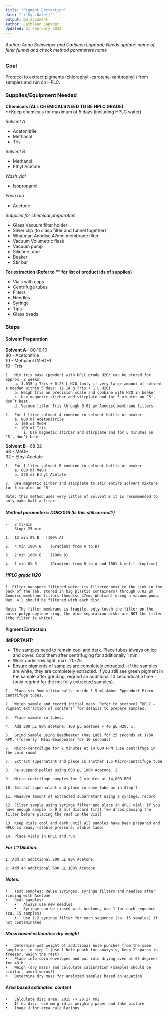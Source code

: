 ---
title: "Pigment Extraction"
date: "`r Sys.Date()`"
output: md_document
Author: Cathleen Lapadat
Updated: 21 February 2022 
---

###### Author: Anna Schweiger and Cathleen Lapadat; Needs update: name of filter funnel and check method parameters name

### Goal
Protocol to extract pigments (chlorophyll-carotene-xanthophyll) from samples and run on HPLC.

### Supplies/Equipment Needed

**Chemicals (ALL CHEMICALS NEED TO BE HPLC GRADE)**   
**Keep chemicals for maximum of 5 days (including HPLC water)

*Solvent A*  

* Acetonitrile
* Methanol
* Tris

*Solvent B*  

* Methanol
* Ethyl Acetate

*Wash vial*  

* Isopropanol

*Each run*  

* Acetone

*Supplies for chemical preparation*  

* Glass Vacuum filter holder
* Silver clip (to clasp filter and funnel together)
* Whatman Anodisc 47mm membrane filter
* Vacuum Volumetric flask
* Vacuum pump
* Silicone tube
* Beaker
* Stir bar

**For extraction (Refer to "" for list of product ids of supplies)**  

* Vials with caps
* Centrifuge tubes
* Filters
* Needles
* Syringe
* Tips
* Glass beads

### Steps

#### Solvent Preparation

**Solvent A**= 80:10:10  
80 - Acetonitrile  
10 - Methanol (MeOH)  
10 - Tris   
```
1.	Mix tris base (powder) with HPLC grade H2O: can be stored for approx. 2 weeks 
    a. 3.035 g Tris + 0.25 L H2O (only if very large amount of solvent A needed within 5 days: 12.14 g Tris + 1 L H2O)
    b. Weigh Tris on precision scale and combine with H2O in beaker
    c. Use magnetic stirbar and stirplate and for 5 minutes on ‘5’, don’t heat
    d. Vacuum filter Tris through 0.02 µm Anodisc membrane filters

2.	For 1 liter solvent A combine in solvent bottle or beaker
    a. 800 ml Acetonitrile
    b. 100 ml MeOH
    c. 100 ml Tris
        i. Use magnetic stirbar and stirplate and for 5 minutes on ‘5’, don’t heat
```
**Solvent B**= 68:32  
68 - MeOH  
32 – Ethyl Acetate  
```    
1.	For 1 liter solvent B combine in solvent bottle or beaker
    a. 680 ml MeOH
    b. 320 ml Ethyl Acetate

2.	Use magnetic sirbar and stirplate to stir entire solvent mixture for 5 minutes on ‘5’

Note: this method uses very little of Solvent B it is recommended to only make half a liter.
```

##### Method parameters: DOB2016 (Is this still correct?)
```
-	2 ml/min
-	Stop: 25 min

1.	12 min 0% B   (100% A)

2.	4 min 100% B	(Gradient from A to B)

3.	2 min 100% B	(100% B)

4.	1 min 0% B		(Gradient from B to A and 100% A until stoptime)
```


##### HPLC grade H2O
```
1. Filter nanopore filtered water (is filtered next to the sink in the back of the lab, stored in big plastic containers) through 0.02 µm Anodisc membrane filters (Anodisc 47mm, Whatman) using a vacuum pump. Max. 4 l should be filtered with each disc. 

Note: The filter membrane is fragile, only touch the filter on the outer polypropylene ring, the blue separation disks are NOT the filter (the filter is white). 
```
#### Pigment Extraction

**IMPORTANT:**   

*	The samples need to remain cool and dark. Place tubes always on ice and cover. Cool them after centrifuging for additionally 1 min.  
*	Work under low light, max. 20-25.   
*	Ensure pigments of samples are completely extracted—if the samples are white, they are completely extracted.  If you still see green pigment in the sample after grinding, regrind an additional 10 seconds at a time (only regrind for the not fully extracted samples).  
```
1.	Place six 3mm silica balls inside 1.5 mL Amber Eppendorf Micro-centrifuge tubes.

2.	Weigh sample and record initial mass. Refer to protocol “HPLC – Pigment extraction of conifers” for details to prepare samples.

3.	Place sample in tubes. 

4.	Add 200 µL 80% acetone: 160 µL acetone + 40 µL H2O. 1.

5.	Grind Sample using Beadbeater (May Lab) for 25 seconds at 1750 RPM. (formerly: Mini-Beadbeater for 10 seconds)

6.	Micro-centrifuge for 2 minutes at 14,000 RPM (use centrifuge in the cold room) 

7.	Extract supernatant and place in another 1.5 Micro-centrifuge tube

8.	Re-suspend pellet using 600 µL 100% Acetone. 2

9.	Micro-centrifuge samples for 2 minutes at 14,000 RPM

10.	Extract supernatant and place in same tube as in Step 7

11.	Measure amount of extracted supernatant using a syringe, record

12.	Filter sample using syringe filter and place in HPLC vial: if you have enough sample (> 0.2 ml) discard first few drops passing the filter before placing the rest in the vial)

13.	Keep vials cool and dark until all samples have been prepared and HPLC is ready (stable pressure, stable lamp)

14.	Place vials in HPLC and run
```

##### **For 1:1 Dilution:**  
```
1. Add an additional 200 µL 80% Acetone.

2. Add an additional 600 µL 100% Acetone. 
```

##### **Notes:** 
```
•	Test samples: Reuse syringes, syringe filters and needles after rinsing with Acetone
•	Real samples: 
    •	Always use new needles
    •	Syringe can be rinsed with Acetone, use 1 for each sequence (ca. 15 samples)
    •	Use 1-2 syringe filter for each sequence (ca. 15 samples) if not contaminated
```
##### **Mass based estimates: dry weight**
```
•	Determine wet weight of additional hole punches from the same sample as in step 1 (use 1 hole punch for analysis, keep 2 spares in freezer, weigh the rest)
•	Place into coin envelopes and put into drying oven at 65 degrees for 48 h
•	Weigh (dry mass) and calculate calibration (samples should be similar, avoid veins!)
•	Determine dry mass for analyzed samples based on equation 
```
##### **Area based estimates: content**
```
•	Calculate disc area: 2015 -> 28.27 mm2
•	If no disc: use mm grid as weighing paper and take picture
•	Image J for area calculations
```